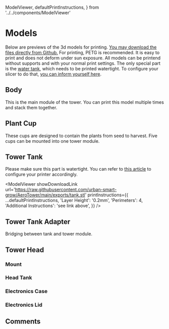   ModelViewer,
  defaultPrintInstructions,
} from '../../components/ModelViewer'

# Models

Below are previews of the 3d models for printing. [You may download the files directly from Github.](https://github.com/urban-smart-grow/AeroTower/tree/main/exports)
For printing, PETG is recommended. It is easy to print and does not deform under sun exposure.
All models can be printend without supports and with your normal print settings.
The only special part is the [water tank](#tower-tank), which needs to be printed watertight. To configure your slicer to do that, [you can inform yourself here](https://help.prusa3d.com/article/watertight-prints_112324).

## Body

This is the main module of the tower. You can print this model multiple times and stack them together.

<ModelViewer
  showDownloadLink
  url='https://raw.githubusercontent.com/urban-smart-grow/AeroTower/main/exports/body.stl'
  printInstructions={defaultPrintInstructions}
/>

## Plant Cup

These cups are designed to contain the plants from seed to harvest.
Five cups can be mounted into one tower module.

<ModelViewer
  showDownloadLink
  url='https://raw.githubusercontent.com/urban-smart-grow/AeroTower/main/exports/plant_cup.stl'
  printInstructions={defaultPrintInstructions}
/>

## Tower Tank

Please make sure this part is watertight. You can refer to [this article](https://help.prusa3d.com/article/watertight-prints_112324) to configure your printer accordingly.

<ModelViewer
  showDownloadLink
  url='https://raw.githubusercontent.com/urban-smart-grow/AeroTower/main/exports/tank.stl'
  printInstructions={{
    ...defaultPrintInstructions,
    'Layer Height': '0.2mm',
    'Perimeters': 4,
    'Additional Instructions': 'see link above',
  }}
/>

## Tower Tank Adapter

Bridging between tank and tower module.

<ModelViewer
  showDownloadLink
  url='https://raw.githubusercontent.com/urban-smart-grow/AeroTower/main/exports/tank_adapter.stl'
  printInstructions={defaultPrintInstructions}
/>

## Tower Head

### Mount

<ModelViewer
  showDownloadLink
  url='https://raw.githubusercontent.com/urban-smart-grow/AeroTower/main/exports/head_mount.stl'
  printInstructions={defaultPrintInstructions}
/>

### Head Tank

<ModelViewer
  showDownloadLink
  url='https://raw.githubusercontent.com/urban-smart-grow/AeroTower/main/exports/head_tank.stl'
  printInstructions={defaultPrintInstructions}
/>

### Electronics Case

<ModelViewer
  showDownloadLink
  url='https://raw.githubusercontent.com/urban-smart-grow/AeroTower/main/exports/head_electronics_case.stl'
  printInstructions={defaultPrintInstructions}
/>

### Electronics Lid

<ModelViewer
  showDownloadLink
  url='https://raw.githubusercontent.com/urban-smart-grow/AeroTower/main/exports/head_electronics_lid.stl'
  printInstructions={defaultPrintInstructions}
/>

## Comments

<AeroTowerDiscordWidget channel={aerotower_model}/>